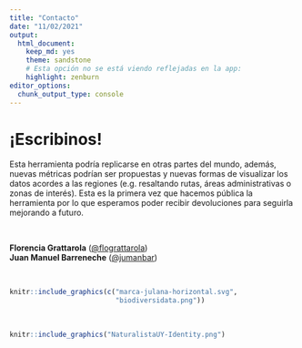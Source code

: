 ```yaml
---
title: "Contacto"
date: "11/02/2021"
output: 
  html_document: 
    keep_md: yes
    theme: sandstone
    # Esta opción no se está viendo reflejadas en la app:
    highlight: zenburn
editor_options: 
  chunk_output_type: console
---
```


# ¡Escribinos!

Esta herramienta podría replicarse en otras partes del mundo, además, nuevas métricas podrían ser propuestas y nuevas formas de visualizar los datos acordes a las regiones (e.g. resaltando rutas, áreas administrativas o zonas de interés). Esta es la primera vez que hacemos pública la herramienta por lo que esperamos poder recibir devoluciones para seguirla mejorando a futuro.   

<br>

**Florencia Grattarola** ([@flograttarola](https://twitter.com/flograttarola))  
**Juan Manuel Barreneche** ([@jumanbar](https://twitter.com/eldromedario)) 

<br>

```r
knitr::include_graphics(c("marca-julana-horizontal.svg",
                          "biodiversidata.png"))
```

<br>

```r
knitr::include_graphics("NaturalistaUY-Identity.png")
```

